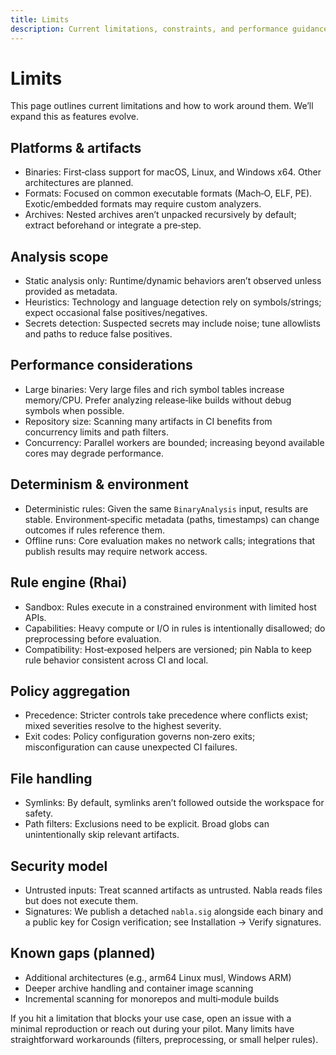 ```yaml
---
title: Limits
description: Current limitations, constraints, and performance guidance.
---
```


# Limits

This page outlines current limitations and how to work around them. We’ll expand this as features evolve.

## Platforms & artifacts

- Binaries: First‑class support for macOS, Linux, and Windows x64. Other architectures are planned.
- Formats: Focused on common executable formats (Mach‑O, ELF, PE). Exotic/embedded formats may require custom analyzers.
- Archives: Nested archives aren’t unpacked recursively by default; extract beforehand or integrate a pre‑step.

## Analysis scope

- Static analysis only: Runtime/dynamic behaviors aren’t observed unless provided as metadata.
- Heuristics: Technology and language detection rely on symbols/strings; expect occasional false positives/negatives.
- Secrets detection: Suspected secrets may include noise; tune allowlists and paths to reduce false positives.

## Performance considerations

- Large binaries: Very large files and rich symbol tables increase memory/CPU. Prefer analyzing release‑like builds without debug symbols when possible.
- Repository size: Scanning many artifacts in CI benefits from concurrency limits and path filters.
- Concurrency: Parallel workers are bounded; increasing beyond available cores may degrade performance.

## Determinism & environment

- Deterministic rules: Given the same `BinaryAnalysis` input, results are stable. Environment‑specific metadata (paths, timestamps) can change outcomes if rules reference them.
- Offline runs: Core evaluation makes no network calls; integrations that publish results may require network access.

## Rule engine (Rhai)

- Sandbox: Rules execute in a constrained environment with limited host APIs.
- Capabilities: Heavy compute or I/O in rules is intentionally disallowed; do preprocessing before evaluation.
- Compatibility: Host‑exposed helpers are versioned; pin Nabla to keep rule behavior consistent across CI and local.

## Policy aggregation

- Precedence: Stricter controls take precedence where conflicts exist; mixed severities resolve to the highest severity.
- Exit codes: Policy configuration governs non‑zero exits; misconfiguration can cause unexpected CI failures.

## File handling

- Symlinks: By default, symlinks aren’t followed outside the workspace for safety.
- Path filters: Exclusions need to be explicit. Broad globs can unintentionally skip relevant artifacts.

## Security model

- Untrusted inputs: Treat scanned artifacts as untrusted. Nabla reads files but does not execute them.
- Signatures: We publish a detached `nabla.sig` alongside each binary and a public key for Cosign verification; see Installation → Verify signatures.

## Known gaps (planned)

- Additional architectures (e.g., arm64 Linux musl, Windows ARM)
- Deeper archive handling and container image scanning
- Incremental scanning for monorepos and multi‑module builds

<Callout type="info">
If you hit a limitation that blocks your use case, open an issue with a minimal reproduction or reach out during your pilot. Many limits have straightforward workarounds (filters, preprocessing, or small helper rules).
</Callout>
